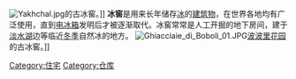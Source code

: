 {{Expand|time=2017-02-12T16:09:20+00:00}}
[[Image:Yakhchal.jpg|thumb]]的古冰窖。]]
'''冰窖'''是用来长年储存[[冰|冰]]的[[建筑物|建筑物]]，在世界各地均有广泛使用，直到[[电冰箱|电冰箱]]发明后才被逐渐取代。冰窖常常是人工开掘的地下房间，建于[[淡水湖|淡水湖]]边等临近[[冬季|冬季]]自然冰的地方。
[[Image:Ghiacciaie_di_Boboli_01.JPG|thumb]][[波波里花园|波波里花园]]的古冰窖。]]

{{建筑小作品}}

[[Category:住宅|Category:住宅]]
[[Category:仓库|Category:仓库]]